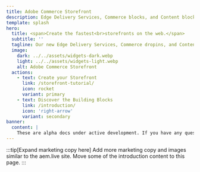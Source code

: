 ```yaml
---
title: Adobe Commerce Storefront
description: Edge Delivery Services, Commerce blocks, and Content blocks define the new Adobe Commerce Storefront.
template: splash
hero:
  title: <span>Create the fastest<br>storefronts on the web.</span>
  subtitle: ''
  tagline: Our new Edge Delivery Services, Commerce dropins, and Content blocks are now combined to create the fastest shops on the web. Find out how they can work for you.
  image:
    dark: ../../assets/widgets-dark.webp
    light: ../../assets/widgets-light.webp
    alt: Adobe Commerce Storefront
  actions:
    - text: Create your Storefront
      link: /storefront-tutorial/
      icon: rocket
      variant: primary
    - text: Discover the Building Blocks
      link: /introduction/
      icon: 'right-arrow'
      variant: secondary
banner:
  content: |
    These are alpha docs under active development. If you have any questions, post them in this Slack channel: <a href="https://adobe.enterprise.slack.com/archives/C034VBDRM6U">#content-and-commerce-working-group"</a>.
---
```



:::tip[Expand marketing copy here]
Add more marketing copy and images similar to the aem.live site. Move some of the introduction
content to this page.
:::

<CardGrid>
  <LinkCard
    icon="rocket"
    title="Create a Storefront!"
    description="Learn how to customize Commerce components while building an Edge Delivery storefront."
    href="/storefront-tutorial/"
  />
  <LinkCard
    icon="seti:code-search"
    title="Product Details dropin"
    description="Learn about the Product Details dropin."
    href="/product-details/pdp-anatomy/"
  />
  <LinkCard
    icon="seti:code-search"
    title="Cart dropin"
    description="Learn about the Cart dropin."
    href="/cart/cart-anatomy/"
  />
  <LinkCard
    icon="seti:code-search"
    title="Checkout dropin"
    description="Learn about the Checkout dropin."
    href="/checkout/checkout-anatomy/"
  />
</CardGrid>
